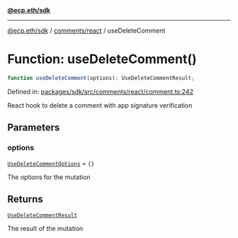[**@ecp.eth/sdk**](../../../index.mdx)

***

[@ecp.eth/sdk](/sdk-reference/index.mdx) / [comments/react](/sdk-reference/comments/react/index.mdx) / useDeleteComment

# Function: useDeleteComment()

```ts
function useDeleteComment(options): UseDeleteCommentResult;
```

Defined in: [packages/sdk/src/comments/react/comment.ts:242](https://github.com/ecp-eth/comments-monorepo/blob/main/packages/sdk/src/comments/react/comment.ts#L242)

React hook to delete a comment with app signature verification

## Parameters

### options

[`UseDeleteCommentOptions`](/sdk-reference/comments/react/type-aliases/UseDeleteCommentOptions.mdx) = `{}`

The options for the mutation

## Returns

[`UseDeleteCommentResult`](/sdk-reference/comments/react/type-aliases/UseDeleteCommentResult.mdx)

The result of the mutation
